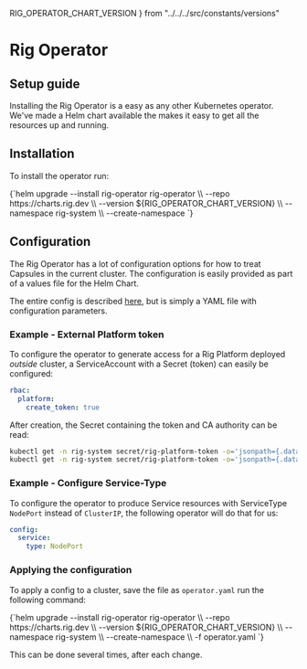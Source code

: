 RIG_OPERATOR_CHART_VERSION
} from "../../../src/constants/versions"

# Rig Operator

## Setup guide

Installing the Rig Operator is a easy as any other Kubernetes operator. We've made a
Helm chart available the makes it easy to get all the resources up and running.

## Installation

To install the operator run:

<CodeBlock language="bash">
{`helm upgrade --install rig-operator rig-operator \\
  --repo https://charts.rig.dev \\
  --version ${RIG_OPERATOR_CHART_VERSION} \\
  --namespace rig-system \\
  --create-namespace
`}
</CodeBlock>

## Configuration

The Rig Operator has a lot of configuration options for how to treat Capsules in
the current cluster. The configuration is easily provided as part of a values file for
the Helm Chart.

The entire config is described [here](https://github.com/rigdev/rig/blob/main/deploy/charts/rig-operator/values.yaml),
but is simply a YAML file with configuration parameters.

### Example - External Platform token

To configure the operator to generate access for a Rig Platform deployed *outside*
cluster, a ServiceAccount with a Secret (token) can easily be configured:

```yaml
rbac:
  platform:
    create_token: true
```

After creation, the Secret containing the token and CA authority can be read:

```bash
kubectl get -n rig-system secret/rig-platform-token -o='jsonpath={.data.token}' | base64 -d
kubectl get -n rig-system secret/rig-platform-token -o='jsonpath={.data.ca\.crt}' | base64 -d
```

### Example - Configure Service-Type

To configure the operator to produce Service resources with ServiceType `NodePort` instead of `ClusterIP`,
the following operator will do that for us:

```yaml
config:
  service:
    type: NodePort
```

### Applying the configuration

To apply a config to a cluster, save the file as `operator.yaml` run the following command:

<CodeBlock language="bash">
{`helm upgrade --install rig-operator rig-operator \\
  --repo https://charts.rig.dev \\
  --version ${RIG_OPERATOR_CHART_VERSION} \\
  --namespace rig-system \\
  --create-namespace \\
  -f operator.yaml
`}
</CodeBlock>

This can be done several times, after each change.
